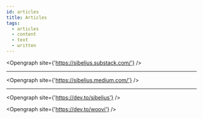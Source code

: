 ```yaml
---
id: articles
title: Articles
tags:
  - articles
  - content
  - text
  - written
---
```



<Opengraph
  site={'https://sibelius.substack.com/'}
/>

---

<Opengraph
  site={'https://sibelius.medium.com/'}
/>

---

<Opengraph
  site={'https://dev.to/sibelius'}
/>

<Opengraph
  site={'https://dev.to/woovi'}
/>
